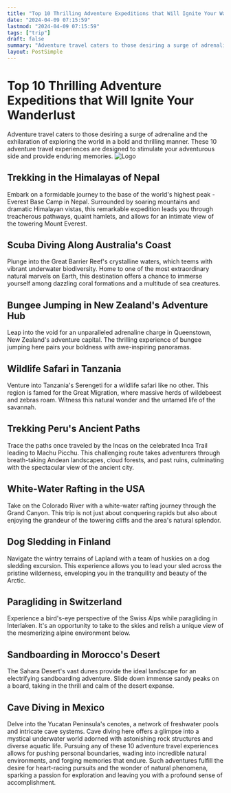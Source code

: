 ```yaml
---
title: "Top 10 Thrilling Adventure Expeditions that Will Ignite Your Wanderlust"
date: "2024-04-09 07:15:59"
lastmod: "2024-04-09 07:15:59"
tags: ["trip"]
draft: false
summary: "Adventure travel caters to those desiring a surge of adrenaline and the exhilaration of exploring the world in a bold and thrilling manner. These 10 adventure travel experiences are designed to stimulate your adventurous side and provide enduring memories."
layout: PostSimple
---
```

# Top 10 Thrilling Adventure Expeditions that Will Ignite Your Wanderlust
Adventure travel caters to those desiring a surge of adrenaline and the exhilaration of exploring the world in a bold and thrilling manner. These 10 adventure travel experiences are designed to stimulate your adventurous side and provide enduring memories.
<img alt="Logo" class="lazyImg" data-src="https://cdn.seniorsselection.com/src_image/996dac0715a5702dc3d2e9fe57f41a7e.webp" src="/statics/image/loading.webp"/>
## Trekking in the Himalayas of Nepal
Embark on a formidable journey to the base of the world's highest peak - Everest Base Camp in Nepal. Surrounded by soaring mountains and dramatic Himalayan vistas, this remarkable expedition leads you through treacherous pathways, quaint hamlets, and allows for an intimate view of the towering Mount Everest.
## Scuba Diving Along Australia's Coast
Plunge into the Great Barrier Reef's crystalline waters, which teems with vibrant underwater biodiversity. Home to one of the most extraordinary natural marvels on Earth, this destination offers a chance to immerse yourself among dazzling coral formations and a multitude of sea creatures.
## Bungee Jumping in New Zealand's Adventure Hub
Leap into the void for an unparalleled adrenaline charge in Queenstown, New Zealand's adventure capital. The thrilling experience of bungee jumping here pairs your boldness with awe-inspiring panoramas.
## Wildlife Safari in Tanzania
Venture into Tanzania's Serengeti for a wildlife safari like no other. This region is famed for the Great Migration, where massive herds of wildebeest and zebras roam. Witness this natural wonder and the untamed life of the savannah.
## Trekking Peru's Ancient Paths
Trace the paths once traveled by the Incas on the celebrated Inca Trail leading to Machu Picchu. This challenging route takes adventurers through breath-taking Andean landscapes, cloud forests, and past ruins, culminating with the spectacular view of the ancient city.
## White-Water Rafting in the USA
Take on the Colorado River with a white-water rafting journey through the Grand Canyon. This trip is not just about conquering rapids but also about enjoying the grandeur of the towering cliffs and the area's natural splendor.
## Dog Sledding in Finland
Navigate the wintry terrains of Lapland with a team of huskies on a dog sledding excursion. This experience allows you to lead your sled across the pristine wilderness, enveloping you in the tranquility and beauty of the Arctic.
## Paragliding in Switzerland
Experience a bird's-eye perspective of the Swiss Alps while paragliding in Interlaken. It's an opportunity to take to the skies and relish a unique view of the mesmerizing alpine environment below.
## Sandboarding in Morocco's Desert
The Sahara Desert's vast dunes provide the ideal landscape for an electrifying sandboarding adventure. Slide down immense sandy peaks on a board, taking in the thrill and calm of the desert expanse.
## Cave Diving in Mexico
Delve into the Yucatan Peninsula's cenotes, a network of freshwater pools and intricate cave systems. Cave diving here offers a glimpse into a mystical underwater world adorned with astonishing rock structures and diverse aquatic life.
Pursuing any of these 10 adventure travel experiences allows for pushing personal boundaries, wading into incredible natural environments, and forging memories that endure. Such adventures fulfill the desire for heart-racing pursuits and the wonder of natural phenomena, sparking a passion for exploration and leaving you with a profound sense of accomplishment.
        